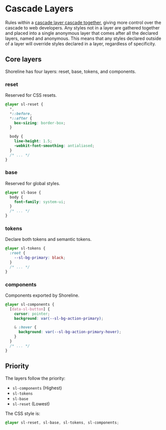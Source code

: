 # Cascade Layers

Rules within a [cascade layer cascade together](<(https://developer.mozilla.org/en-US/docs/Web/CSS/@layer)>), giving more control over the cascade to web developers. Any styles not in a layer are gathered together and placed into a single anonymous layer that comes after all the declared layers, named and anonymous. This means that any styles declared outside of a layer will override styles declared in a layer, regardless of specificity.

## Core layers

Shoreline has four layers: reset, base, tokens, and components.

### reset

Reserved for CSS resets.

```css
@layer sl-reset {
  *,
  *::before,
  *::after {
    box-sizing: border-box;
  }

  body {
    line-height: 1.5;
    -webkit-font-smoothing: antialiased;
  }
  /* ... */
}
```

### base

Reserved for global styles.

```css
@layer sl-base {
  body {
    font-family: system-ui;
  }
  /* ... */
}
```

### tokens

Declare both tokens and semantic tokens.

```css
@layer sl-tokens {
  :root {
    --sl-bg-primary: black;
  }
  /* ... */
}
```

### components

Components exported by Shoreline.

```css
@layer sl-components {
  [data-sl-button] {
    cursor: pointer;
    background: var(--sl-bg-action-primary);

    & :hover {
      background: var(--sl-bg-action-primary-hover);
    }
  }
  /* ... */
}
```

## Priority

The layers follow the priority:

- `sl-components` (Highest)
- `sl-tokens`
- `sl-base`
- `sl-reset` (Lowest)

The CSS style is:

```css
@layer sl-reset, sl-base, sl-tokens, sl-components;
```
